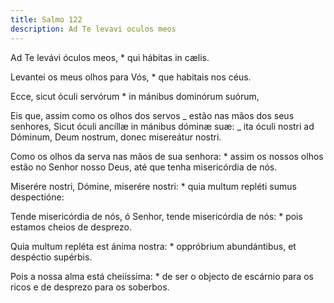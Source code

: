 ```yaml
---
title: Salmo 122
description: Ad Te levavi oculos meos
---
```


<div class="side-by-side not-content">

Ad Te levávi óculos meos, \* qui hábitas in cælis.

Levantei os meus olhos para Vós, \* que habitais nos céus.

Ecce, sicut óculi servórum \* in mánibus dominórum suórum,

Eis que, assim como os olhos dos servos _ estão nas mãos dos seus senhores, Sicut óculi ancíllæ in mánibus dóminæ suæ: _ ita óculi nostri ad Dóminum, Deum nostrum, donec misereátur nostri.

Como os olhos da serva nas mãos de sua senhora: \* assim os nossos olhos estão no Senhor nosso Deus, até que tenha misericórdia de nós.

Miserére nostri, Dómine, miserére nostri: \* quia multum repléti sumus despectióne:

Tende misericórdia de nós, ó Senhor, tende misericórdia de nós: \* pois estamos cheios de desprezo.

Quia multum repléta est ánima nostra: \* oppróbrium abundántibus, et despéctio supérbis.

Pois a nossa alma está cheiíssima: \* de ser o objecto de escárnio para os ricos e de desprezo para os soberbos.

</div>
